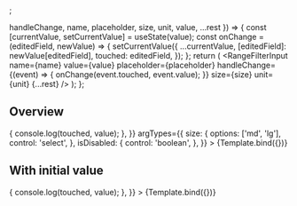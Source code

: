 


<Meta title="Components/Forms/RangeFilterInput" component={RangeFilterInput} />;

  handleChange,
  name,
  placeholder,
  size,
  unit,
  value,
  ...rest
}) => {
  const [currentValue, setCurrentValue] = useState(value);
  const onChange = (editedField, newValue) => {
    setCurrentValue({
      ...currentValue,
      [editedField]: newValue[editedField],
      touched: editedField,
    });
  };
  return (
    <Box maxW={270}>
      <RangeFilterInput
        name={name}
        value={value}
        placeholder={placeholder}
        handleChange={(event) => {
          onChange(event.touched, event.value);
        }}
        size={size}
        unit={unit}
        {...rest}
      />
    </Box>
  );
};

## Overview

<Canvas>
  <Story
    name="Overview"
    args={{
      unit: 'CHF',
      name: {
        from: 'priceFrom',
        to: 'priceTo',
      },
      placeholder: {
        from: 'From',
        to: 'To',
      },
      handleChange: (touched, value) => {
        console.log(touched, value);
      },
    }}
    argTypes={{
      size: {
        options: ['md', 'lg'],
        control: 'select',
      },
      isDisabled: {
        control: 'boolean',
      },
    }}
  >
    {Template.bind({})}
  </Story>
</Canvas>

## With initial value

<Canvas>
  <Story
    name="With initial value"
    args={{
      unit: 'CHF',
      name: {
        from: 'priceFrom',
        to: 'priceTo',
      },
      value: {
        from: 100,
        to: 200,
      },
      handleChange: (touched, value) => {
        console.log(touched, value);
      },
    }}
  >
    {Template.bind({})}
  </Story>
</Canvas>
